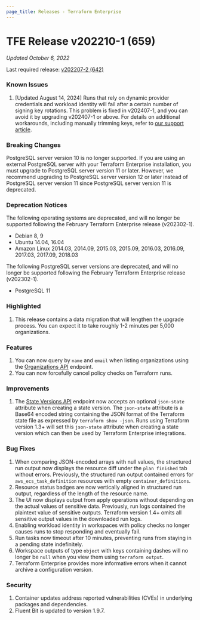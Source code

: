 ```yaml
---
page_title: Releases - Terraform Enterprise
---
```


# TFE Release v202210-1 (659)

_Updated October 6, 2022_

Last required release: [v202207-2 (642)](/enterprise/releases/2022/v202207-2)

### Known Issues
1. [Updated August 14, 2024] Runs that rely on dynamic provider credentials and workload identity will fail after a certain number of signing key rotations. This problem is fixed in v202407-1, and you can avoid it by upgrading v202407-1 or above. For details on additional workarounds, including manually trimming keys, refer to [our support article](https://support.hashicorp.com/hc/en-us/articles/31715716966419-Issue-with-OIDC-Vault-key-rotation-mechanism-to-incorrectly-identify-the-newest-signing-key).

### Breaking Changes

PostgreSQL server version 10 is no longer supported. If you are using an external PostgreSQL server with your Terraform Enterprise installation, you must upgrade to PostgreSQL server version 11 or later. However, we recommend upgrading to PostgreSQL server version 12 or later instead of PostgreSQL server version 11 since PostgreSQL server version 11 is deprecated.

### Deprecation Notices

The following operating systems are deprecated, and will no longer be supported following the February Terraform Enterprise release (v202302-1).

- Debian 8, 9
- Ubuntu 14.04, 16.04
- Amazon Linux 2014.03, 2014.09, 2015.03, 2015.09, 2016.03, 2016.09, 2017.03, 2017.09, 2018.03

The following PostgreSQL server versions are deprecated, and will no longer be supported following the February Terraform Enterprise release (v202302-1).

- PostgreSQL 11

### Highlighted

1. This release contains a data migration that will lengthen the upgrade process. You can expect it to take roughly 1-2 minutes per 5,000 organizations.

### Features

1. You can now query by `name` and `email` when listing organizations using the [Organizations API](/cloud-docs/api-docs/organizations) endpoint.
1. You can now forcefully cancel policy checks on Terraform runs.

### Improvements

1. The [State Versions API](/cloud-docs/api-docs/state-versions#create-a-state-version) endpoint now accepts an optional `json-state` attribute when creating a state version. The `json-state` attribute is a Base64 encoded string containing the JSON format of the Terraform state file as expressed by `terraform show -json`. Runs using Terraform version 1.3+ will set this `json-state` attribute when creating a state version which can then be used by Terraform Enterprise integrations.

### Bug Fixes

1. When comparing JSON-encoded arrays with null values, the structured run output now displays the resource diff under the `plan finished` tab without errors. Previously, the structured run output contained errors for `aws_ecs_task_definition` resources with empty `container_definitions`.
1. Resource status badges are now vertically aligned in structured run output, regardless of the length of the resource name.
1. The UI now displays output from apply operations without depending on the actual values of sensitive data. Previously, run logs contained the plaintext value of sensitive outputs. Terraform version 1.4+ omits all sensitive output values in the downloaded run logs.
1. Enabling workload identity in workspaces with policy checks no longer causes runs to stop responding and eventually fail.
1. Run tasks now timeout after 10 minutes, preventing runs from staying in a pending state indefinitely. 
1. Workspace outputs of type `object` with keys containing dashes will no longer be `null` when you view them using `terraform output`.
1. Terraform Enterprise provides more informative errors when it cannot archive a configuration version.

### Security

1. Container updates address reported vulnerabilities (CVEs) in underlying packages and dependencies.
1. Fluent Bit is updated to version 1.9.7.
